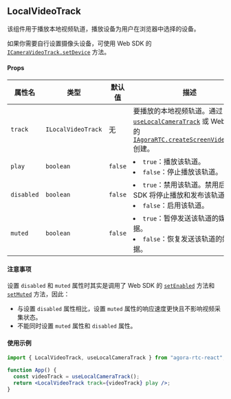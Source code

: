 ## LocalVideoTrack

该组件用于播放本地视频轨道，播放设备为用户在浏览器中选择的设备。

如果你需要自行设置摄像头设备，可使用 Web SDK 的 [`ICameraVideoTrack.setDevice`](/api-ref/rtc/react/interfaces/icameravideotrack.html#setdevice) 方法。

#### Props

| 属性名     | 类型               | 默认值  | 描述                                                                                                                                                                                                                                                              |
| ---------- | ------------------ | ------- | ----------------------------------------------------------------------------------------------------------------------------------------------------------------------------------------------------------------------------------------------------------------- |
| `track`    | `ILocalVideoTrack` | 无      | 要播放的本地视频轨道。通过 [`useLocalCameraTrack`](https://doc.shengwang.cn/api-ref/rtc/react/react-sdk/hooks#uselocalcameratrack) 或 Web SDK 的 [`IAgoraRTC.createScreenVideoTrack`](/api-ref/rtc/react/interfaces/iagorartc.html#createscreenvideotrack) 创建。 |
| `play`     | `boolean`          | `false` | <li>`true`：播放该轨道。</li><li>`false`：停止播放该轨道。</li>                                                                                                                                                                                                   |
| `disabled` | `boolean`          | `false` | <li>`true`：禁用该轨道。禁用后，SDK 将停止播放和发布该轨道。</li><li>`false`：启用该轨道。</li>                                                                                                                                                                   |
| `muted`    | `boolean`          | `false` | <li>`true`：暂停发送该轨道的媒体数据。</li><li>`false`：恢复发送该轨道的媒体数据。</li>                                                                                                                                                                           |

#### 注意事项

设置 `disabled` 和 `muted` 属性时其实是调用了 Web SDK 的 [`setEnabled`](/api-ref/rtc/react/interfaces/ilocaltrack.html#setenabled) 方法和 [`setMuted`](/api-ref/rtc/react/interfaces/ilocaltrack.html#setmuted) 方法，因此：

- 与设置 `disabled` 属性相比，设置 `muted` 属性的响应速度更快且不影响视频采集状态。
- 不能同时设置 `muted` 属性和 `disabled` 属性。

#### 使用示例

```jsx
import { LocalVideoTrack, useLocalCameraTrack } from "agora-rtc-react";

function App() {
  const videoTrack = useLocalCameraTrack();
  return <LocalVideoTrack track={videoTrack} play />;
}
```
